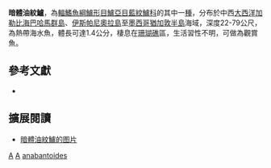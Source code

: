 {{Speciesbox
| genus = Lipogramma
| species = anabantoides
| authority = [[Böhlke|Böhlke]], 1960
| status = NE
| status_system = IUCN3.1
}}

'''暗體油紋鱸'''，為[[輻鰭魚綱|輻鰭魚綱]][[鱸形目|鱸形目]][[鱸亞目|鱸亞目]][[藍紋鱸科|藍紋鱸科]]的其中一[[種|種]]，分布於中西[[大西洋|大西洋]][[加勒比海|加勒比海]][[巴哈馬群島|巴哈馬群島]]、[[伊斯帕尼奧拉島|伊斯帕尼奧拉島]]至[[墨西哥|墨西哥]][[猶加敦半島|猶加敦半島]]海域，深度22-79公尺，為熱帶海水魚，體長可達1.4公分，棲息在[[珊瑚礁|珊瑚礁]]區，生活習性不明，可做為觀賞魚。

==參考文獻 ==
*{{FishBase_species|genus=Lipogramma|species=anabantoides|year=2016|month=10}}

== 擴展閱讀 ==
* [https://biogeodb.stri.si.edu/caribbean/resources/img/images/species/3569_4036.jpg 暗體油紋鱸的图片]

{{Taxonbar}}

[[Category:1960年描述的鱼类|A]]
[[Category:觀賞魚|A]]
[[Category:油紋鱸屬|anabantoides]]


{{鱸形目小作品}}